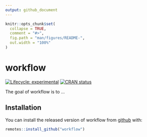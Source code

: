 ```yaml
---
output: github_document
---
```


<!-- README.md is generated from README.Rmd. Please edit that file -->

```r
knitr::opts_chunk$set(
  collapse = TRUE,
  comment = "#>",
  fig.path = "man/figures/README-",
  out.width = "100%"
)
```

# workflow

<!-- badges: start -->
[![Lifecycle: experimental](https://img.shields.io/badge/lifecycle-experimental-orange.svg)](https://www.tidyverse.org/lifecycle/#experimental)
[![CRAN status](https://www.r-pkg.org/badges/version/workflow)](https://CRAN.R-project.org/package=workflow)
<!-- badges: end -->

The goal of workflow is to ...

## Installation

You can install the released version of workflow from [github](https://github.com:sakrejda/workflow) with:

``` r
remotes::install_github("workflow")
```


